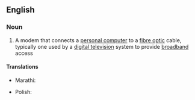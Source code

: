 ==English==

===Noun===
{{wikipedia}}
{{en-noun}}

# {{lb|en|Internet}} A modem that connects a [[personal computer]] to a [[fibre optic]] cable, typically one used by a [[digital television]] system to provide [[broadband]] access

====Translations====
{{trans-top|A modem that connects a personal computer to a fibre optic cable}}
* Marathi: {{t|mr|केबल मोडेम|m|tr=kebala moḍema|sc=Deva}}
{{trans-mid}}
* Polish: {{t|pl|modem kablowy|m}}
{{trans-bottom}}